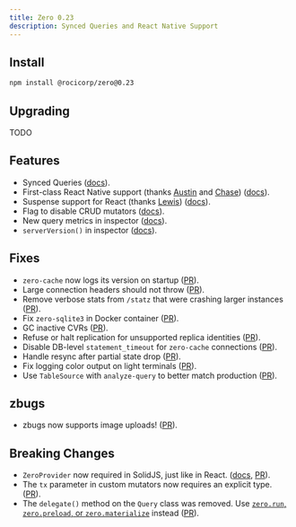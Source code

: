 ```yaml
---
title: Zero 0.23
description: Synced Queries and React Native Support
---
```


## Install

```bash
npm install @rocicorp/zero@0.23
```

## Upgrading

TODO

## Features

- Synced Queries ([docs](/docs/synced-queries)).
- First-class React Native support (thanks [Austin](https://github.com/austinm911) and [Chase](https://x.com/0xcadams)) ([docs](/docs/react-native)).
- Suspense support for React (thanks [Lewis](https://x.com/lewisl9029)) ([docs](/docs/react#suspense)).
- Flag to disable CRUD mutators ([docs](/docs/custom-mutators#disabling-crud-mutators)).
- New query metrics in inspector ([docs](/docs/debug/inspector#query-metrics)).
- `serverVersion()` in inspector ([docs](/docs/debug/inspector#server-version)).

## Fixes

- `zero-cache` now logs its version on startup ([PR](https://github.com/rocicorp/mono/pull/4734)).
- Large connection headers should not throw ([PR](https://github.com/rocicorp/mono/pull/4720)).
- Remove verbose stats from `/statz` that were crashing larger instances ([PR](https://github.com/rocicorp/mono/pull/4719)).
- Fix `zero-sqlite3` in Docker container ([PR](https://github.com/rocicorp/mono/pull/4739)).
- GC inactive CVRs ([PR](https://github.com/rocicorp/mono/pull/4741)).
- Refuse or halt replication for unsupported replica identities ([PR](https://github.com/rocicorp/mono/pull/4775)).
- Disable DB-level `statement_timeout` for `zero-cache` connections ([PR](https://github.com/rocicorp/mono/pull/4811)).
- Handle resync after partial state drop ([PR](https://github.com/rocicorp/mono/pull/48141)).
- Fix logging color output on light terminals ([PR](https://github.com/rocicorp/mono/pull/4056)).
- Use `TableSource` with `analyze-query` to better match production ([PR](https://github.com/rocicorp/mono/pull/4822)).

## zbugs

- zbugs now supports image uploads! ([PR](https://github.com/rocicorp/mono/pull/4724)).

## Breaking Changes

- `ZeroProvider` now required in SolidJS, just like in React. ([docs](/docs/solidjs#setup), [PR](https://github.com/rocicorp/mono/pull/4692)).
- The `tx` parameter in custom mutators now requires an explicit type. ([PR](https://github.com/rocicorp/mono/pull/4703)).
- The `delegate()` method on the `Query` class was removed. Use [`zero.run`, `zero.preload`, or `zero.materialize`](/docs/synced-queries#invoking-queries) instead ([PR](https://github.com/rocicorp/mono/pull/4806)).
